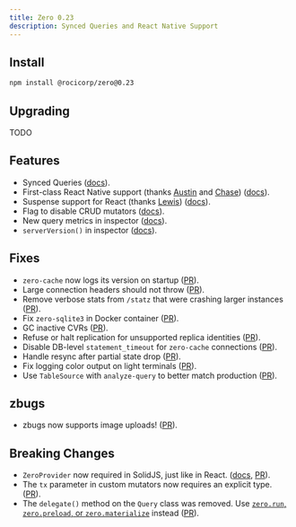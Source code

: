 ```yaml
---
title: Zero 0.23
description: Synced Queries and React Native Support
---
```


## Install

```bash
npm install @rocicorp/zero@0.23
```

## Upgrading

TODO

## Features

- Synced Queries ([docs](/docs/synced-queries)).
- First-class React Native support (thanks [Austin](https://github.com/austinm911) and [Chase](https://x.com/0xcadams)) ([docs](/docs/react-native)).
- Suspense support for React (thanks [Lewis](https://x.com/lewisl9029)) ([docs](/docs/react#suspense)).
- Flag to disable CRUD mutators ([docs](/docs/custom-mutators#disabling-crud-mutators)).
- New query metrics in inspector ([docs](/docs/debug/inspector#query-metrics)).
- `serverVersion()` in inspector ([docs](/docs/debug/inspector#server-version)).

## Fixes

- `zero-cache` now logs its version on startup ([PR](https://github.com/rocicorp/mono/pull/4734)).
- Large connection headers should not throw ([PR](https://github.com/rocicorp/mono/pull/4720)).
- Remove verbose stats from `/statz` that were crashing larger instances ([PR](https://github.com/rocicorp/mono/pull/4719)).
- Fix `zero-sqlite3` in Docker container ([PR](https://github.com/rocicorp/mono/pull/4739)).
- GC inactive CVRs ([PR](https://github.com/rocicorp/mono/pull/4741)).
- Refuse or halt replication for unsupported replica identities ([PR](https://github.com/rocicorp/mono/pull/4775)).
- Disable DB-level `statement_timeout` for `zero-cache` connections ([PR](https://github.com/rocicorp/mono/pull/4811)).
- Handle resync after partial state drop ([PR](https://github.com/rocicorp/mono/pull/48141)).
- Fix logging color output on light terminals ([PR](https://github.com/rocicorp/mono/pull/4056)).
- Use `TableSource` with `analyze-query` to better match production ([PR](https://github.com/rocicorp/mono/pull/4822)).

## zbugs

- zbugs now supports image uploads! ([PR](https://github.com/rocicorp/mono/pull/4724)).

## Breaking Changes

- `ZeroProvider` now required in SolidJS, just like in React. ([docs](/docs/solidjs#setup), [PR](https://github.com/rocicorp/mono/pull/4692)).
- The `tx` parameter in custom mutators now requires an explicit type. ([PR](https://github.com/rocicorp/mono/pull/4703)).
- The `delegate()` method on the `Query` class was removed. Use [`zero.run`, `zero.preload`, or `zero.materialize`](/docs/synced-queries#invoking-queries) instead ([PR](https://github.com/rocicorp/mono/pull/4806)).
